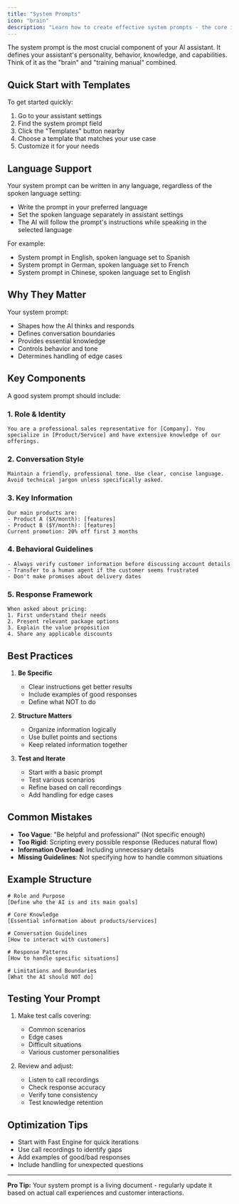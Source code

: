 ```yaml
---
title: "System Prompts"
icon: "brain"
description: "Learn how to create effective system prompts - the core intelligence of your AI assistant"
---
```


The system prompt is the most crucial component of your AI assistant. It defines your assistant's personality, behavior, knowledge, and capabilities. Think of it as the "brain" and "training manual" combined.

## Quick Start with Templates

To get started quickly:

1. Go to your assistant settings
2. Find the system prompt field
3. Click the "Templates" button nearby
4. Choose a template that matches your use case
5. Customize it for your needs

## Language Support

Your system prompt can be written in any language, regardless of the spoken language setting:

- Write the prompt in your preferred language
- Set the spoken language separately in assistant settings
- The AI will follow the prompt's instructions while speaking in the selected language

For example:

- System prompt in English, spoken language set to Spanish
- System prompt in German, spoken language set to French
- System prompt in Chinese, spoken language set to English

## Why They Matter

Your system prompt:

- Shapes how the AI thinks and responds
- Defines conversation boundaries
- Provides essential knowledge
- Controls behavior and tone
- Determines handling of edge cases

## Key Components

A good system prompt should include:

### 1. Role & Identity

```
You are a professional sales representative for [Company]. You specialize in [Product/Service] and have extensive knowledge of our offerings.
```

### 2. Conversation Style

```
Maintain a friendly, professional tone. Use clear, concise language. Avoid technical jargon unless specifically asked.
```

### 3. Key Information

```
Our main products are:
- Product A ($X/month): [features]
- Product B ($Y/month): [features]
Current promotion: 20% off first 3 months
```

### 4. Behavioral Guidelines

```
- Always verify customer information before discussing account details
- Transfer to a human agent if the customer seems frustrated
- Don't make promises about delivery dates
```

### 5. Response Framework

```
When asked about pricing:
1. First understand their needs
2. Present relevant package options
3. Explain the value proposition
4. Share any applicable discounts
```

## Best Practices

1. **Be Specific**

   - Clear instructions get better results
   - Include examples of good responses
   - Define what NOT to do

2. **Structure Matters**

   - Organize information logically
   - Use bullet points and sections
   - Keep related information together

3. **Test and Iterate**
   - Start with a basic prompt
   - Test various scenarios
   - Refine based on call recordings
   - Add handling for edge cases

## Common Mistakes

- **Too Vague**: "Be helpful and professional" (Not specific enough)
- **Too Rigid**: Scripting every possible response (Reduces natural flow)
- **Information Overload**: Including unnecessary details
- **Missing Guidelines**: Not specifying how to handle common situations

## Example Structure

```
# Role and Purpose
[Define who the AI is and its main goals]

# Core Knowledge
[Essential information about products/services]

# Conversation Guidelines
[How to interact with customers]

# Response Patterns
[How to handle specific situations]

# Limitations and Boundaries
[What the AI should NOT do]
```

## Testing Your Prompt

1. Make test calls covering:

   - Common scenarios
   - Edge cases
   - Difficult situations
   - Various customer personalities

2. Review and adjust:
   - Listen to call recordings
   - Check response accuracy
   - Verify tone consistency
   - Test knowledge retention

## Optimization Tips

- Start with Fast Engine for quick iterations
- Use call recordings to identify gaps
- Add examples of good/bad responses
- Include handling for unexpected questions

---

**Pro Tip:** Your system prompt is a living document - regularly update it based on actual call experiences and customer interactions.
